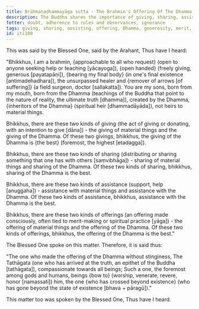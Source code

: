 ```yaml
---
title: Brāhmaṇadhammayāga sutta - The Brahmin's Offering Of The Dhamma
description: The Buddha shares the importance of giving, sharing, assisting and making an offering of the Dhamma.
fetter: doubt, adherence to rules and observances, ignorance
tags: giving, sharing, assisting, offering, Dhamma, generosity, merit, spiritual practice, iti, iti100-112
id: iti100
---
```


This was said by the Blessed One, said by the Arahant, Thus have I heard:

"Bhikkhus, I am a brahmin, \{approachable to all who request} (open to anyone seeking help or teaching [yācayoga]), \{open handed} (freely giving, generous [payatapāṇi]), \{bearing my final body} (in one's final existence [antimadehadhara]), the unsurpassed healer and \{remover of arrows [of suffering]} (a field surgeon, doctor [sallakatta]). You are my sons, born from my mouth, born from the Dhamma (teachings of the Buddha that point to the nature of reality, the ultimate truth [dhamma]), created by the Dhamma, \{inheritors of the Dhamma} (spiritual heir [dhammadāyāda]), not heirs to material things.

Bhikkhus, there are these two kinds of giving (the act of giving or donating, with an intention to give [dāna]) - the giving of material things and the giving of the Dhamma. Of these two givings, bhikkhus, the giving of the Dhamma is \{the best} (foremost, the highest [etadagga]).

Bhikkhus, there are these two kinds of sharing (distributing or sharing something that one has with others [saṃvibhāga]) - sharing of material things and sharing of the Dhamma. Of these two kinds of sharing, bhikkhus, sharing of the Dhamma is the best.

Bhikkhus, there are these two kinds of assistance (support, help [anuggaha]) - assistance with material things and assistance with the Dhamma. Of these two kinds of assistance, bhikkhus, assistance with the Dhamma is the best.

Bhikkhus, there are these two kinds of offerings (an offering made consciously, often tied to merit-making or spiritual practice [yāga]) - the offering of material things and the offering of the Dhamma. Of these two kinds of offerings, bhikkhus, the offering of the Dhamma is the best."

The Blessed One spoke on this matter. Therefore, it is said thus:

"The one who made the offering of the Dhamma without stinginess,
The Tathāgata (one who has arrived at the truth, an epithet of the Buddha [tathāgata]), compassionate towards all beings;
Such a one, the foremost among gods and humans,
beings \{bow to} (worship, venerate, revere, honor [namassati]) him, the one \{who has crossed beyond existence} (who has gone beyond the state of existence [bhava + pāragū])."

This matter too was spoken by the Blessed One, Thus have I heard.